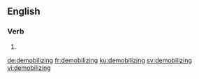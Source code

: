 
==English==

===Verb===
{{head|en|present participle}}

# {{present participle of|demobilize|lang=en}}

[[de:demobilizing]]
[[fr:demobilizing]]
[[ku:demobilizing]]
[[sv:demobilizing]]
[[vi:demobilizing]]